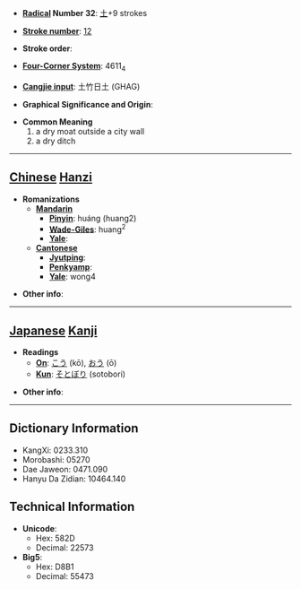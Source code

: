 * '''[[Wiktionary:Chinese radical index| Radical]] Number 32''': [[Wiktionary:Chinese radical index 土|土]]+9 strokes

* '''[[Wiktionary:Chinese total strokes index|Stroke number]]''': [[Wiktionary:Chinese total strokes index 12|12]]

* '''Stroke order''': 

* '''[[Wiktionary:Chinese four corner index|Four-Corner System]]''': 4611<sub>4</sub>

* '''[[Wiktionary:Chinese Cangjie index|Cangjie input]]''': 土竹日土 (GHAG)

* '''Graphical Significance and Origin''': 

* '''Common Meaning'''
*#a dry moat outside a city wall
*# a dry ditch


----

== [[Chinese]] [[Hanzi]] ==

* '''Romanizations'''
** '''[[Mandarin]]'''
*** '''[[Pinyin]]''': huáng (huang2)
*** '''[[Wade-Giles]]''': huang<sup>2</sup>
*** '''[[Yale]]''': 
** '''[[Cantonese]]'''
*** '''[[Jyutping]]''':
*** '''[[Penkyamp]]''': 
*** '''[[Yale]]''': wong4

* '''Other info''': 

----

== [[Japanese]] [[Kanji]] ==

* '''Readings'''
** '''[[On]]''': [[こう]] (kō), [[おう]] (ō)
** '''[[Kun]]''': [[そとぼり]] (sotobori)

* '''Other info''':  

----

== Dictionary Information ==

* KangXi: 0233.310
* Morobashi: 05270
* Dae Jaweon: 0471.090
* Hanyu Da Zidian: 10464.140

== Technical Information ==

* '''Unicode''':
** Hex: 582D
** Decimal: 22573
* '''Big5''':
** Hex: D8B1
** Decimal: 55473